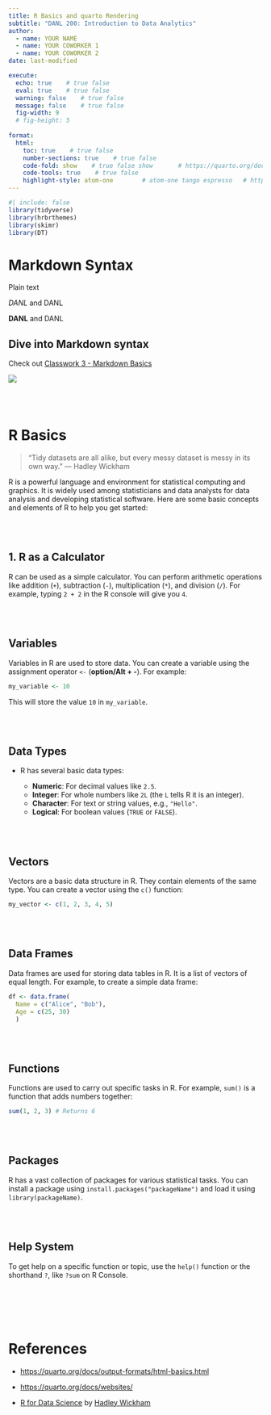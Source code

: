 ```yaml
---
title: R Basics and quarto Rendering
subtitle: "DANL 200: Introduction to Data Analytics"
author: 
  - name: YOUR NAME
  - name: YOUR COWORKER 1
  - name: YOUR COWORKER 2
date: last-modified

execute: 
  echo: true    # true false
  eval: true    # true false
  warning: false    # true false
  message: false    # true false
  fig-width: 9
  # fig-height: 5
  
format: 
  html:
    toc: true    # true false
    number-sections: true    # true false
    code-fold: show    # true false show       # https://quarto.org/docs/output-formats/html-code.html
    code-tools: true    # true false
    highlight-style: atom-one        # atom-one tango espresso   # https://quarto.org/docs/output-formats/html-code.html#highlighting
---
```



```r
#| include: false
library(tidyverse)
library(hrbrthemes)
library(skimr)
library(DT)

```

# Markdown Syntax

Plain text

*DANL* and DANL

**DANL** and DANL


## Dive into Markdown syntax 

Check out [Classwork 3 - Markdown Basics](https://bcdanl.github.io/200/danl-cw/danl-200-cw-03.html)


![](https://bcdanl.github.io/img/coding-cat-1.png)

<br><br>


# R Basics

> “Tidy datasets are all alike, but every messy dataset is messy in its own way.”
— Hadley Wickham

R is a powerful language and environment for statistical computing and graphics. It is widely used among statisticians and data analysts for data analysis and developing statistical software. Here are some basic concepts and elements of R to help you get started:


<br><br>

## 1. R as a Calculator
R can be used as a simple calculator. You can perform arithmetic operations like addition (`+`), subtraction (`-`), multiplication (`*`), and division (`/`). For example, typing `2 + 2` in the R console will give you `4`.

<br><br>

## Variables
Variables in R are used to store data. You can create a variable using the assignment operator `<-` (**option/Alt + -**). For example:

```r
my_variable <- 10
```

This will store the value `10` in `my_variable`.

<br><br>

## Data Types
- R has several basic data types:

  - **Numeric**: For decimal values like `2.5`.
  - **Integer**: For whole numbers like `2L` (the `L` tells R it is an integer).
  - **Character**: For text or string values, e.g., `"Hello"`.
  - **Logical**: For boolean values (`TRUE` or `FALSE`).

<br><br>

## Vectors
Vectors are a basic data structure in R. They contain elements of the same type. You can create a vector using the `c()` function:

```r
my_vector <- c(1, 2, 3, 4, 5)
```

<br><br>

## Data Frames
Data frames are used for storing data tables in R. It is a list of vectors of equal length. For example, to create a simple data frame:

```r
df <- data.frame(
  Name = c("Alice", "Bob"), 
  Age = c(25, 30)
  )

```

<br><br>

## Functions
Functions are used to carry out specific tasks in R. For example, `sum()` is a function that adds numbers together:

```r
sum(1, 2, 3) # Returns 6
```

<br><br>

## Packages
R has a vast collection of packages for various statistical tasks. You can install a package using `install.packages("packageName")` and load it using `library(packageName)`.

<br><br>

## Help System
To get help on a specific function or topic, use the `help()` function or the shorthand `?`, like `?sum` on R Console.

<br><br><br><br>



# References

- [https://quarto.org/docs/output-formats/html-basics.html](https://quarto.org/docs/output-formats/html-basics.html)

- [https://quarto.org/docs/websites/](https://quarto.org/docs/websites/)

- [R for Data Science](http://r4ds.hadley.nz) by [Hadley Wickham](https://hadley.nz)
